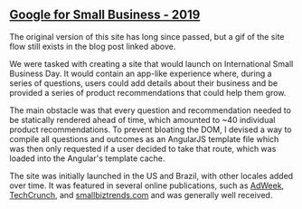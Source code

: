 
## [Google for Small Business - 2019](https://blog.google/outreach-initiatives/small-business/google-for-small-business/)

<Picture src="/images/g4sb.png" alt="Screenshot of the Google for Small Business
homepage from it's initial launch in 2019" />

The original version of this site has long since passed, but a gif of the site
flow still exists in the blog post linked above.

We were tasked with creating a site that would launch on International Small
Business Day. It would contain an app-like experience where, during a series of
questions, users could add details about their business and be provided a series
of product recommendations that could help them grow.

The main obstacle was that every question and
recommendation needed to be statically rendered ahead of time, which amounted to ~40
individual product recommendations. To prevent bloating the DOM, I devised a way to compile all
questions and outcomes as an AngularJS template file which was then only
requested if a user decided to take that route, which was loaded into the Angular's
template cache.

The site was initially launched in the US and Brazil, with other locales added
over time. It was featured in several online publications, such as <a
href="https://www.adweek.com/performance-marketing/international-small-business-day-is-a-big-thing-at-google/"
target="_blank" rel="noopener noreferrer">AdWeek</a>, <a
href="https://techcrunch.com/2019/06/27/google-for-small-business/"
target="_blank" rel="noopener noreferrer">TechCrunch</a>, and <a
href="https://smallbiztrends.com/2019/07/google-for-small-business.html"
target="_blank" rel="noopener noreferrer">smallbiztrends.com</a> and
was generally well received.
